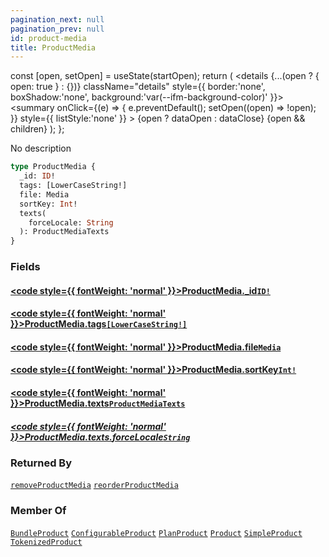 ```yaml
---
pagination_next: null
pagination_prev: null
id: product-media
title: ProductMedia
---
```









  const [open, setOpen] = useState(startOpen);
  return (
    <details {...(open ? { open: true } : {})} className="details" style={{ border:'none', boxShadow:'none', background:'var(--ifm-background-color)' }}>
      <summary
        onClick={(e) => {
          e.preventDefault();
          setOpen((open) => !open);
        }}
        style={{ listStyle:'none' }}
      >
      {open ? dataOpen : dataClose}
      </summary>
      {open && children}
    </details>
  );
};








No description


```graphql
type ProductMedia {
  _id: ID!
  tags: [LowerCaseString!]
  file: Media
  sortKey: Int!
  texts(
    forceLocale: String
  ): ProductMediaTexts
}
```




### Fields

#### [<code style={{ fontWeight: 'normal' }}>ProductMedia.<b>_id</b></code>](#)<Bullet />[`ID!`](/types/scalars/id.mdx) <Badge class="badge badge--secondary" text="non-null"/> <Badge class="badge badge--secondary" text="scalar"/> 



#### [<code style={{ fontWeight: 'normal' }}>ProductMedia.<b>tags</b></code>](#)<Bullet />[`[LowerCaseString!]`](/types/scalars/lower-case-string.mdx) <Badge class="badge badge--secondary" text="list"/> <Badge class="badge badge--secondary" text="scalar"/> 



#### [<code style={{ fontWeight: 'normal' }}>ProductMedia.<b>file</b></code>](#)<Bullet />[`Media`](/types/objects/media.mdx) <Badge class="badge badge--secondary" text="object"/> 



#### [<code style={{ fontWeight: 'normal' }}>ProductMedia.<b>sortKey</b></code>](#)<Bullet />[`Int!`](/types/scalars/int.mdx) <Badge class="badge badge--secondary" text="non-null"/> <Badge class="badge badge--secondary" text="scalar"/> 



#### [<code style={{ fontWeight: 'normal' }}>ProductMedia.<b>texts</b></code>](#)<Bullet />[`ProductMediaTexts`](/types/objects/product-media-texts.mdx) <Badge class="badge badge--secondary" text="object"/> 

##### [<code style={{ fontWeight: 'normal' }}>ProductMedia.texts.<b>forceLocale</b></code>](#)<Bullet />[`String`](/types/scalars/string.mdx) <Badge class="badge badge--secondary" text="scalar"/> 







### Returned By

[`removeProductMedia`](/operations/mutations/remove-product-media.mdx)  <Badge class="badge badge--secondary" text="mutation"/><Bullet />[`reorderProductMedia`](/operations/mutations/reorder-product-media.mdx)  <Badge class="badge badge--secondary" text="mutation"/>

### Member Of

[`BundleProduct`](/types/objects/bundle-product.mdx)  <Badge class="badge badge--secondary" text="object"/><Bullet />[`ConfigurableProduct`](/types/objects/configurable-product.mdx)  <Badge class="badge badge--secondary" text="object"/><Bullet />[`PlanProduct`](/types/objects/plan-product.mdx)  <Badge class="badge badge--secondary" text="object"/><Bullet />[`Product`](/types/interfaces/product.mdx)  <Badge class="badge badge--secondary" text="interface"/><Bullet />[`SimpleProduct`](/types/objects/simple-product.mdx)  <Badge class="badge badge--secondary" text="object"/><Bullet />[`TokenizedProduct`](/types/objects/tokenized-product.mdx)  <Badge class="badge badge--secondary" text="object"/>

